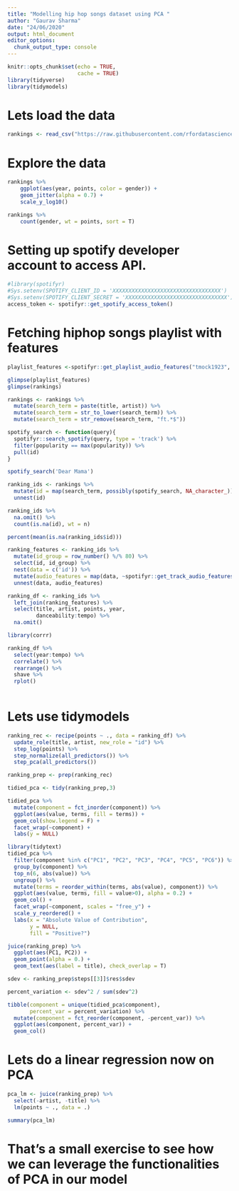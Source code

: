 ---
title: "Modelling hip hop songs dataset using PCA "
author: "Gaurav Sharma"
date: "24/06/2020"
output: html_document
editor_options: 
  chunk_output_type: console
---

```{r setup, include=FALSE}
knitr::opts_chunk$set(echo = TRUE,
                      cache = TRUE)
library(tidyverse)
library(tidymodels)
```

# Lets load the data
```{r}
rankings <- read_csv("https://raw.githubusercontent.com/rfordatascience/tidytuesday/master/data/2020/2020-04-14/rankings.csv")

```

# Explore the data
```{r}
rankings %>% 
    ggplot(aes(year, points, color = gender)) +
    geom_jitter(alpha = 0.7) +
    scale_y_log10()

```

```{r}
rankings %>% 
    count(gender, wt = points, sort = T)
```

# Setting up spotify developer account to access API.
```{r}
#library(spotifyr)
#Sys.setenv(SPOTIFY_CLIENT_ID = 'XXXXXXXXXXXXXXXXXXXXXXXXXXXXXXXXXX')
#Sys.setenv(SPOTIFY_CLIENT_SECRET = 'XXXXXXXXXXXXXXXXXXXXXXXXXXXXXXXX')
access_token <- spotifyr::get_spotify_access_token()
```

# Fetching hiphop songs playlist with features
```{r}
playlist_features <-spotifyr::get_playlist_audio_features("tmock1923", "7esD007S7kzeSwVtcH9GFe")

glimpse(playlist_features)
glimpse(rankings)
```

```{r}
rankings <- rankings %>% 
  mutate(search_term = paste(title, artist)) %>% 
  mutate(search_term = str_to_lower(search_term)) %>% 
  mutate(search_term = str_remove(search_term, "ft.*$"))

spotify_search <- function(query){
  spotifyr::search_spotify(query, type = 'track') %>% 
  filter(popularity == max(popularity)) %>% 
  pull(id)
}

spotify_search('Dear Mama')

ranking_ids <- rankings %>% 
  mutate(id = map(search_term, possibly(spotify_search, NA_character_))) %>% 
  unnest(id) 

ranking_ids %>% 
  na.omit() %>% 
  count(is.na(id), wt = n)

percent(mean(is.na(ranking_ids$id)))
```

```{r}
ranking_features <- ranking_ids %>% 
  mutate(id_group = row_number() %/% 80) %>% 
  select(id, id_group) %>% 
  nest(data = c('id')) %>% 
  mutate(audio_features = map(data, ~spotifyr::get_track_audio_features(.$id))) %>% 
  unnest(data, audio_features)
```

```{r}
ranking_df <- ranking_ids %>%
  left_join(ranking_features) %>% 
  select(title, artist, points, year,
         danceability:tempo) %>% 
  na.omit()

library(corrr)

ranking_df %>%
  select(year:tempo) %>% 
  correlate() %>% 
  rearrange() %>% 
  shave %>% 
  rplot()
  
```

# Lets use tidymodels
```{r}

ranking_rec <- recipe(points ~ ., data = ranking_df) %>%
  update_role(title, artist, new_role = "id") %>%
  step_log(points) %>%
  step_normalize(all_predictors()) %>%
  step_pca(all_predictors())

ranking_prep <- prep(ranking_rec)

```

```{r}
tidied_pca <- tidy(ranking_prep,3)

tidied_pca %>% 
  mutate(component = fct_inorder(component)) %>% 
  ggplot(aes(value, terms, fill = terms)) +
  geom_col(show.legend = F) +
  facet_wrap(~component) +
  labs(y = NULL)

library(tidytext)
tidied_pca %>% 
  filter(component %in% c("PC1", "PC2", "PC3", "PC4", "PC5", "PC6")) %>%
  group_by(component) %>% 
  top_n(6, abs(value)) %>% 
  ungroup() %>% 
  mutate(terms = reorder_within(terms, abs(value), component)) %>% 
  ggplot(aes(value, terms, fill = value>0), alpha = 0.2) +
  geom_col() +
  facet_wrap(~component, scales = "free_y") +
  scale_y_reordered() +
  labs(x = "Absolute Value of Contribution",
       y = NULL,
       fill = "Positive?")

```


```{r}

juice(ranking_prep) %>% 
  ggplot(aes(PC1, PC2)) +
  geom_point(alpha = 0.) +
  geom_text(aes(label = title), check_overlap = T)

```

```{r}
sdev <- ranking_prep$steps[[3]]$res$sdev

percent_variation <- sdev^2 / sum(sdev^2)

tibble(component = unique(tidied_pca$component),
       percent_var = percent_variation) %>% 
  mutate(component = fct_reorder(component, -percent_var)) %>% 
  ggplot(aes(component, percent_var)) +
  geom_col()
```

# Lets do a linear regression now on PCA
```{r}
pca_lm <- juice(ranking_prep) %>% 
  select(-artist, -title) %>% 
  lm(points ~ ., data = .)

summary(pca_lm)
```

# That's a small exercise to see how we can leverage the functionalities of PCA in our model












